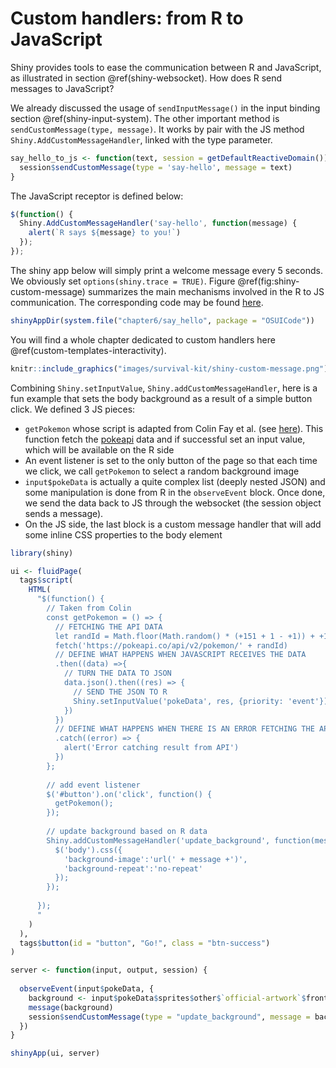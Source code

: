 # Custom handlers: from R to JavaScript {#shiny-custom-handler}
Shiny provides tools to ease the communication between R and JavaScript, as illustrated in section \@ref(shiny-websocket). How does R send messages to JavaScript?

We already discussed the usage of `sendInputMessage()` in the input binding section \@ref(shiny-input-system). The other important method is `sendCustomMessage(type, message)`. It works by pair with the JS method `Shiny.AddCustomMessageHandler`, linked with the type parameter.

```r
say_hello_to_js <- function(text, session = getDefaultReactiveDomain()) {
  session$sendCustomMessage(type = 'say-hello', message = text)
}
```

The JavaScript receptor is defined below:

```javascript
$(function() {
  Shiny.AddCustomMessageHandler('say-hello', function(message) {
    alert(`R says ${message} to you!`)
  });
});
```

The shiny app below will simply print a welcome message every 5 seconds. We obviously set `options(shiny.trace = TRUE)`. Figure \@ref(fig:shiny-custom-message) summarizes the main mechanisms involved in the R to JS communication. The corresponding code may be found [here](https://github.com/DivadNojnarg/outstanding-shiny-ui-code/blob/master/R/say_hello.R).

```r
shinyAppDir(system.file("chapter6/say_hello", package = "OSUICode"))
```

You will find a whole chapter dedicated to custom handlers here \@ref(custom-templates-interactivity).

```r
knitr::include_graphics("images/survival-kit/shiny-custom-message.png")
```

Combining `Shiny.setInputValue`, `Shiny.addCustomMessageHandler`, here is a fun example
that sets the body background as a result of a simple button click.
We defined 3 JS pieces:

  - `getPokemon` whose script is adapted from Colin Fay et al. (see [here](https://engineering-shiny.org/optimjs.html)). This function fetch the [pokeapi](https://pokeapi.co/)
  data and if successful set an input value, which will be available on the R side
  - An event listener is set to the only button of the page so that each time we click,
  we call `getPokemon` to select a random background image
  - `input$pokeData` is actually a quite complex list (deeply nested JSON) and some manipulation is done from R in the `observeEvent` block. Once done, we send the data
  back to JS through the websocket (the session object sends a message). 
  - On the JS side, the last block is a custom message handler that will add some inline
  CSS properties to the body element


```r
library(shiny)

ui <- fluidPage(
  tags$script(
    HTML(
      "$(function() {
        // Taken from Colin
        const getPokemon = () => {
          // FETCHING THE API DATA
          let randId = Math.floor(Math.random() * (+151 + 1 - +1)) + +1;
          fetch('https://pokeapi.co/api/v2/pokemon/' + randId)
          // DEFINE WHAT HAPPENS WHEN JAVASCRIPT RECEIVES THE DATA
          .then((data) =>{
            // TURN THE DATA TO JSON
            data.json().then((res) => {
              // SEND THE JSON TO R
              Shiny.setInputValue('pokeData', res, {priority: 'event'})
            })
          })
          // DEFINE WHAT HAPPENS WHEN THERE IS AN ERROR FETCHING THE API
          .catch((error) => {
            alert('Error catching result from API')
          })
        };
        
        // add event listener
        $('#button').on('click', function() {
          getPokemon();
        });
        
        // update background based on R data
        Shiny.addCustomMessageHandler('update_background', function(message) {
          $('body').css({
            'background-image':'url(' + message +')', 
            'background-repeat':'no-repeat'
          });
        });
        
      });
      "
    )
  ),
  tags$button(id = "button", "Go!", class = "btn-success")
)

server <- function(input, output, session) {
  
  observeEvent(input$pokeData, {
    background <- input$pokeData$sprites$other$`official-artwork`$front_default
    message(background)
    session$sendCustomMessage(type = "update_background", message = background)
  })
}

shinyApp(ui, server)
```
